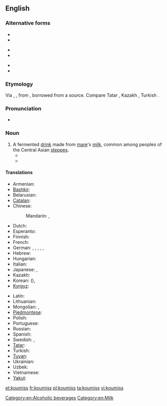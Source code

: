 ==English==

===Alternative forms===
{{top3}}
* {{l|en|kumis}}
* {{l|en|kumiss}}
{{mid3}}
* {{l|en|kumisz}}
* {{l|en|kymys}}
{{mid3}}
* {{l|en|kymyz}}
* {{l|en|qymyz}}
{{bottom}}

===Etymology===
Via {{etyl|fr}} {{term|koumis|lang=fr}}, {{etyl|de}} {{term|Kumiss|lang=de}}, from {{etyl|ru}} {{term|кумыс|tr=kumýs|lang=ru}}, borrowed from a {{etyl|trk}} source. Compare Tatar {{term|кымыз|lang=tt|tr=kymyz}}, Kazakh {{term|қымыз|tr=qımız}}, Turkish {{term|kımız|lang=tr}}.

===Pronunciation===
* {{IPA|/ˈkuːmɪs/}}

===Noun===
{{en-noun|-}}

# A fermented [[drink]] made from [[mare]]'s [[milk]], common among peoples of the Central Asian [[steppes]].
#*{{quote-book
 | author  = [[w:Thomas Pynchon|Thomas Pynchon]]
 | title   = [[w:Against the Day|Against the Day]]
 | publisher = Vintage 2007
 | year    = 2006
 | page    = 688
 | passage = Here, for example—a Scythian '''koumiss''' vessel, third century B.C.  You can clearly see the Greek influence, especially in the friezework.
}}
#*{{quote-book
 | author  = [[w:Herbert Allen Giles|Herbert Allen Giles]]
 | title   = [[s:A Chinese Biographical Dictionary|A Chinese Biographical Dictionary]]
 | year    = 1898
 | page    = 12
 | passage = [Of a Persian wine] One name for this wine was 黑水晶 "black crystal"; it has also been confused with '''koumiss'''. 
}}
 

====Translations====
{{trans-top|fermented drink}}
* Armenian: {{t-|hy|կումիս|tr=kumis}}
* [[Bashkir]]: {{tø|ba|ҡымыҙ|tr=qımız|sc=Cyrl|xs=Bashkir}}
* Belarusian: {{t-|be|кумыс|m|tr=kumýs|xs=Belarusian}}
* [[Catalan]]: {{t-|ca|kumis|m}}
* Chinese:
*: Mandarin: {{t-|cmn|馬奶酒|sc=Hani}}, {{t-|cmn|马奶酒|tr=mǎnǎijiǔ|sc=Hani}}
* Dutch: {{t|nl|koemis}}
* Esperanto: {{t|eo|kumiso|xs=Esperanto}}
* Finnish: {{t-|fi|kumissi}}
* French: {{t|fr|kumiz|m}}
* German: {{t|de|Kumys|m}},  {{t|de|Kumyß|m}},  {{t|de|Kumyss|m}},  {{t-|de|Kumiss|m}},  {{t|de|Kumis|m}},  {{t|de|Kumiß|m}}
* Hebrew: {{t|he|קומיס|m|tr=qimis}}
* Hungarian: {{t+|hu|kumisz}}
* Italian: {{t-|it|kumis}}
* Japanese: {{t|ja|馬乳酒|tr=ばにゅうしゅ, banyūshu}},  {{t|ja|クミス|tr=kumisu}}
* Kazakh: {{t-|kk|қымыз|sc=Cyrl|xs=Kazakh|tr=qımız}}
* Korean: {{t|ko|마유주|tr=mayuju|sc=Hang}} ({{t|ko|馬乳酒|sc=Hani}}),  {{t|ko|쿠미스|tr=kumiseu|sc=Hang}}
* [[Kyrgyz]]: {{t-|ky|кымыз|tr=kımız|sc=Cyrl|xs=Kyrgyz}}
{{trans-mid}}
* Latin: {{t-|la|cosmos}}
* Lithuanian: {{t|lt|kumysas|xs=Lithuanian}}
* Mongolian: {{t-|mn|айраг|tr=ayrag|sc=Cyrl|xs=Mongolian}},  {{qualifier|Inner Mongolia}} {{t|mn|цэгээ|tr=tsegee|sc=Cyrl|xs=Mongolian}}
* [[Piedmontese]]: {{tø|pms|koumyss}}
* Polish: {{t|pl|kumys|m}}
* Portuguese: {{t+|pt|kumis|m}}
* Russian: {{t+|ru|кумыс|m|tr=kumýs}}
* Spanish: {{t-|es|kumis|m}}
* Swedish: {{t|sv|kumys}},  {{t-|sv|kumiss}}
* [[Tatar]]: {{t+|tt|кымыз|tr=kımız|sc=Cyrl|xs=Tatar}}
* Turkish: {{t+|tr|kımız}}
* [[Tuvan]]: {{tø|tyv|хымыс|tr=hymys}}
* Ukrainian: {{t|uk|кумис|m|tr=kumýs|xs=Ukrainian}}
* Uzbek: {{t-|uz|qimiz|xs=Uzbek}}
* Vietnamese: {{t|vi|rượu sữa ngựa|xs=Vietnamese}}
* [[Yakut]]: {{tø|sah|кымыс|tr=kymys|sc=Cyrl}}
{{trans-bottom}}

[[Category:en:Alcoholic beverages]]
[[Category:en:Milk]]

[[et:koumiss]]
[[fr:koumiss]]
[[pl:koumiss]]
[[ta:koumiss]]
[[vi:koumiss]]